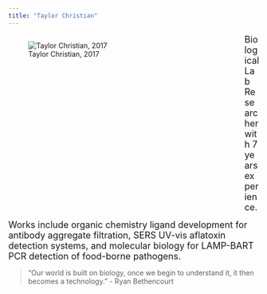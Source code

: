```yaml
---
title: "Taylor Christian"
---
```


<div style= "float : left; position : relative; top: 0px; width : 450px; height : 360px; padding-right: 24px; margin-bottom : 0px">
![Taylor Christian, 2017](./professional_photo.jpg)

</div>

<font size = "4"> 
Biological Lab Researcher with 7 years experience.  
</font>  
  
  
  
<font size = "4">
Works include organic chemistry ligand development for antibody aggregate filtration, SERS UV-vis aflatoxin detection systems, and molecular biology for LAMP-BART PCR detection of food-borne pathogens.
</font>

>"Our world is built on biology, once we begin to understand it, it then becomes a technology." - Ryan Bethencourt

